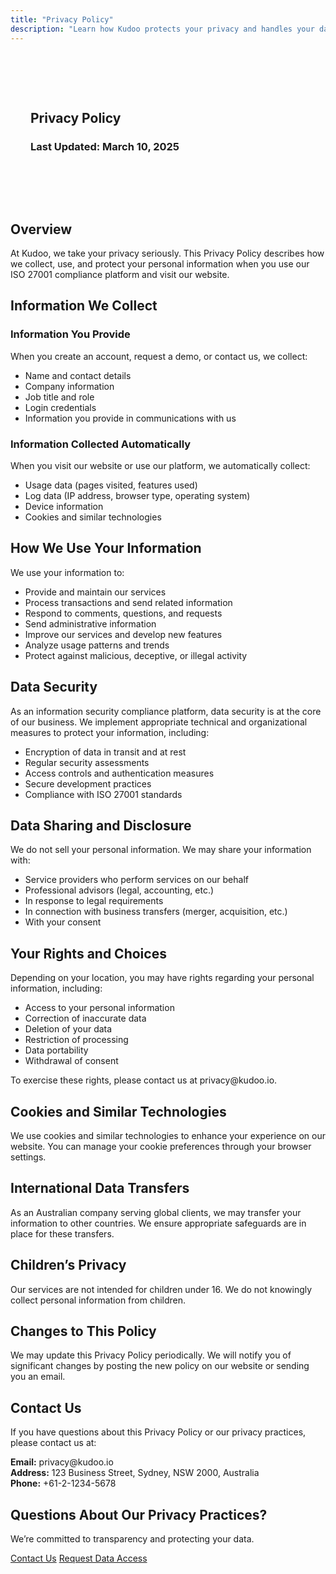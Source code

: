 ```yaml
---
title: "Privacy Policy"
description: "Learn how Kudoo protects your privacy and handles your data"
---
```


::: {.hero style="padding: 4rem 2rem; background: var(--kudoo-gradient);"}
# Privacy Policy
### Last Updated: March 10, 2025
:::

::: {.container .py-5 style="color: var(--kudoo-light-text);"}

## Overview

At Kudoo, we take your privacy seriously. This Privacy Policy describes how we collect, use, and protect your personal information when you use our ISO 27001 compliance platform and visit our website.

## Information We Collect

### Information You Provide

When you create an account, request a demo, or contact us, we collect:

- Name and contact details
- Company information
- Job title and role
- Login credentials
- Information you provide in communications with us

### Information Collected Automatically

When you visit our website or use our platform, we automatically collect:

- Usage data (pages visited, features used)
- Log data (IP address, browser type, operating system)
- Device information
- Cookies and similar technologies

## How We Use Your Information

We use your information to:

- Provide and maintain our services
- Process transactions and send related information
- Respond to comments, questions, and requests
- Send administrative information
- Improve our services and develop new features
- Analyze usage patterns and trends
- Protect against malicious, deceptive, or illegal activity

## Data Security

As an information security compliance platform, data security is at the core of our business. We implement appropriate technical and organizational measures to protect your information, including:

- Encryption of data in transit and at rest
- Regular security assessments
- Access controls and authentication measures
- Secure development practices
- Compliance with ISO 27001 standards

## Data Sharing and Disclosure

We do not sell your personal information. We may share your information with:

- Service providers who perform services on our behalf
- Professional advisors (legal, accounting, etc.)
- In response to legal requirements
- In connection with business transfers (merger, acquisition, etc.)
- With your consent

## Your Rights and Choices

Depending on your location, you may have rights regarding your personal information, including:

- Access to your personal information
- Correction of inaccurate data
- Deletion of your data
- Restriction of processing
- Data portability
- Withdrawal of consent

To exercise these rights, please contact us at privacy@kudoo.io.

## Cookies and Similar Technologies

We use cookies and similar technologies to enhance your experience on our website. You can manage your cookie preferences through your browser settings.

## International Data Transfers

As an Australian company serving global clients, we may transfer your information to other countries. We ensure appropriate safeguards are in place for these transfers.

## Children's Privacy

Our services are not intended for children under 16. We do not knowingly collect personal information from children.

## Changes to This Policy

We may update this Privacy Policy periodically. We will notify you of significant changes by posting the new policy on our website or sending you an email.

## Contact Us

If you have questions about this Privacy Policy or our privacy practices, please contact us at:

**Email:** privacy@kudoo.io  
**Address:** 123 Business Street, Sydney, NSW 2000, Australia  
**Phone:** +61-2-1234-5678

:::

::: {.cta-section style="color: var(--kudoo-light-text);"}
::: {.container}
## Questions About Our Privacy Practices?

We're committed to transparency and protecting your data.

[Contact Us](contact.qmd){.cta-btn} [Request Data Access](data-request.qmd){.cta-btn .ms-3 .secondary-btn}
:::
:::